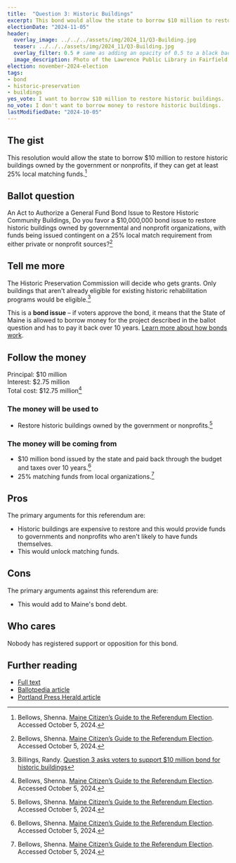 ```yaml
---
title:  "Question 3: Historic Buildings"
excerpt: This bond would allow the state to borrow $10 million to restore historic buildings owned by the government or nonprofits.
electionDate: "2024-11-05"
header:
  overlay_image: ../../../assets/img/2024_11/Q3-Building.jpg
  teaser: ../../../assets/img/2024_11/Q3-Building.jpg
  overlay_filter: 0.5 # same as adding an opacity of 0.5 to a black background
  image_description: Photo of the Lawrence Public Library in Fairfield, Maine. It is a historic brick building that looks kinds of like a castle.
election: november-2024-election
tags:
- bond
- historic-preservation
- buildings
yes_vote: I want to borrow $10 million to restore historic buildings.
no_vote: I don't want to borrow money to restore historic buildings.
lastModifiedDate: "2024-10-05"
---
```


## The gist
This resolution would allow the state to borrow $10 million to restore historic buildings owned by the government or nonprofits, if they can get at least 25% local matching funds.[^3]

## Ballot question
An Act to Authorize a General Fund Bond Issue to Restore Historic Community Buildings, Do you favor a $10,000,000 bond issue to restore historic buildings owned by governmental and nonprofit organizations, with funds being issued contingent on a 25% local match requirement from either private or nonprofit sources?[^3]

<YesNoTable yesContent={frontmatter.yes_vote} noContent={frontmatter.no_vote} />

## Tell me more
The Historic Preservation Commission will decide who gets grants. Only buildings that aren't already eligible for existing historic rehabilitation programs would be eligible.[^4]

This is a **bond issue** – if voters approve the bond, it means that the State of Maine is allowed to borrow money for the project described in the ballot question and has to pay it back over 10 years. [Learn more about how bonds work](https://www.maineballot.org/bonds).

## Follow the money
Principal: $10 million<br />
Interest: $2.75 million<br />
Total cost: $12.75 million[^3]

### The money will be used to
* Restore historic buildings owned by the government or nonprofits.[^3]

### The money will be coming from
* $10 million bond issued by the state and paid back through the budget and taxes over 10 years.[^3]
* 25% matching funds from local organizations.[^3]

## Pros
The primary arguments for this referendum are:
* Historic buildings are expensive to restore and this would provide funds to governments and nonprofits who aren't likely to have funds themselves.
* This would unlock matching funds.

## Cons
The primary arguments against this referendum are:
* This would add to Maine's bond debt.

## Who cares
Nobody has registered support or opposition for this bond.

## Further reading
- [Full text](https://legislature.maine.gov/legis/bills/getPDF.asp?paper=HP0568&item=1&snum=131)
- [Ballotpedia article](https://ballotpedia.org/Maine_Question_3,_Historic_Community_Buildings_Bond_Issue_(2024))
- [Portland Press Herald article](https://www.pressherald.com/2024/09/18/question-3-asks-voters-to-support-10-million-bond-for-historic-buildings/)

[^1]: Maine State Legislature. [An Act to Authorize a General Fund Bond Issue to Restore Historic Community Buildings](https://legislature.maine.gov/legis/bills/getPDF.asp?paper=HP0568&item=1&snum=131). Accessed October 5, 2024.
[^2]: Ballotpedia State Desk. [Maine Question 3, Historic Community Buildings Bond Issue (2024)](https://ballotpedia.org/Maine_Question_3,_Historic_Community_Buildings_Bond_Issue_(2024)). Ballotpedia. Accessed October 5, 2024.
[^3]: Bellows, Shenna. [Maine Citizen’s Guide to the Referendum Election](https://www.maine.gov/sos/news/2024/2024%20Citizens%20Guide.pdf). Accessed October 5, 2024.
[^4]: Billings, Randy. [Question 3 asks voters to support $10 million bond for historic buildings](https://www.pressherald.com/2024/09/18/question-3-asks-voters-to-support-10-million-bond-for-historic-buildings/)
